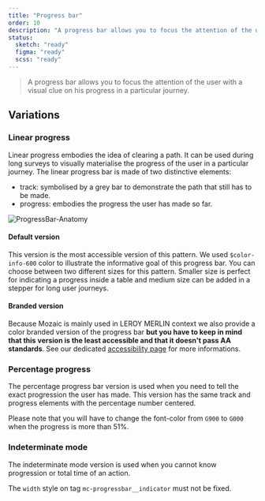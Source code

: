 ```yaml
---
title: "Progress bar"
order: 10
description: "A progress bar allows you to focus the attention of the user with a visual clue on his progress in a particular journey."
status:
  sketch: "ready"
  figma: "ready"
  scss: "ready"
---
```


> A progress bar allows you to focus the attention of the user with a visual clue on his progress in a particular journey.

## Variations

### Linear progress

Linear progress embodies the idea of clearing a path. It can be used during long surveys to visually materialise the progress of the user in a particular journey. The linear progress bar is made of two distinctive elements:

- track: symbolised by a grey bar to demonstrate the path that still has to be made.
- progress: embodies the progress the user has made so far.

![ProgressBar-Anatomy](ProgressBar-Anatomy.png)

#### Default version

This version is the most accessible version of this pattern. We used `$color-info-600` color to illustrate the informative goal of this progress bar. You can choose between two different sizes for this pattern. Smaller size is perfect for indicating a progress inside a table and medium size can be added in a stepper for long user journeys.

<Preview path="default" nude />

#### Branded version

Because Mozaic is mainly used in LEROY MERLIN context we also provide a color branded version of the progress bar **but you have to keep in mind that this version is the least accessible and that it doesn't pass AA standards**. See our dedicated [accessibility page](/Components/ProgressBar/code/) for more informations.

<Preview path="branded" nude />

### Percentage progress

The percentage progress bar version is used when you need to tell the exact progression the user has made. This version has the same track and progress elements with the percentage number centered.

<Preview path="percentage" nude />

<Highlight theme="tips" title="Pourcentage font color">

Please note that you will have to change the font-color from `G900` to `G000` when the progress is more than 51%.

</Highlight>

### Indeterminate mode

The indeterminate mode version is used when you cannot know progression or total time of an action.

<Preview path="percentage" nude />

<Highlight theme="warning">

The `width` style on tag `mc-progressbar__indicator` must not be fixed.

</Highlight>
